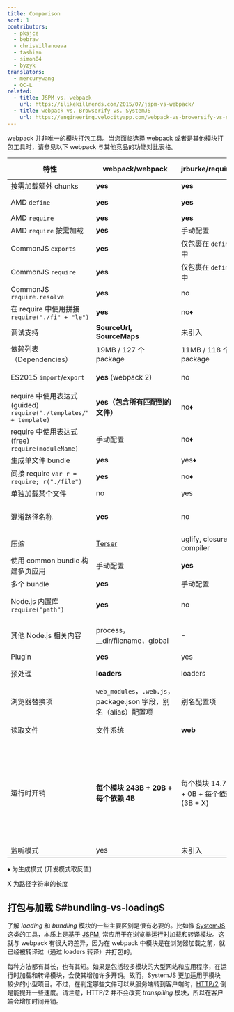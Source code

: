 ```yaml
---
title: Comparison
sort: 1
contributors:
  - pksjce
  - bebraw
  - chrisVillanueva
  - tashian
  - simon04
  - byzyk
translators:
  - mercurywang
  - QC-L
related:
  - title: JSPM vs. webpack
    url: https://ilikekillnerds.com/2015/07/jspm-vs-webpack/
  - title: webpack vs. Browserify vs. SystemJS
    url: https://engineering.velocityapp.com/webpack-vs-browersify-vs-systemjs-for-spas-95b349a41fa0
---
```


webpack 并非唯一的模块打包工具。当您面临选择 webpack 或者是其他模块打包工具时，请参见以下 webpack 与其他竞品的功能对比表格。

| 特性 | webpack/webpack | jrburke/requirejs | substack/node-browserify | jspm/jspm-cli | rollup/rollup | brunch/brunch |
|---------|-----------------|-------------------|--------------------------|---------------|---------------|---------------|
| 按需加载额外 chunks | **yes** | **yes** | no | [System.import](https://github.com/systemjs/systemjs/blob/master/docs/system-api.md#systemimportmodulename--normalizedparentname---promisemodule) | no | no |
| AMD `define` | **yes** | **yes** | [deamdify](https://github.com/jaredhanson/deamdify) | yes | [rollup-plugin-amd](https://github.com/piuccio/rollup-plugin-amd) | yes |
| AMD `require` | **yes** | **yes** | no | yes | no | yes |
| AMD `require` 按需加载 | **yes** | 手动配置 | no | yes | no | no |
| CommonJS `exports` | **yes** | 仅包裹在 `define` 中 | **yes** | yes | [commonjs-plugin](https://github.com/rollup/rollup-plugin-commonjs) | yes |
| CommonJS `require` | **yes** | 仅包裹在 `define` 中  | **yes** | yes | [commonjs-plugin](https://github.com/rollup/rollup-plugin-commonjs) | yes |
| CommonJS `require.resolve` | **yes** | no | no | no | no | |
| 在 require 中使用拼接 `require("./fi" + "le")` | **yes** | no♦ | no | no | no | |
| 调试支持 | **SourceUrl, SourceMaps** | 未引入 | SourceMaps | **SourceUrl, SourceMaps** | **SourceUrl, SourceMaps** | SourceMaps |
| 依赖列表（Dependencies） | 19MB / 127 个 package | 11MB / 118 个 package | **1.2MB / 1 package** | 26MB / 131 个 package | ?MB / 3 个 package | |
| ES2015 `import`/`export` | **yes** (webpack 2) | no | no | **yes** | **yes** | yes，通过 [es6 module 转译器](https://github.com/gcollazo/es6-module-transpiler-brunch)
| require 中使用表达式 (guided) `require("./templates/" + template)` | **yes（包含所有匹配到的文件）** | no♦ | no | no | no | no |
| require 中使用表达式 (free) `require(moduleName)` | 手动配置 | no♦ | no | no | no | |
| 生成单文件 bundle | **yes** | yes♦ | yes | yes | yes | yes |
| 间接 require `var r = require; r("./file")` | **yes** | no♦ | no | no | no | |
| 单独加载某个文件 | no | yes | no | yes | no | no |
| 混淆路径名称 | **yes** | no | 部分 | yes | 未引入（路径名称未包含在 bundle 中） | no |
| 压缩 | [Terser](https://github.com/fabiosantoscode/terser) | uglify, closure compiler | [uglifyify](https://github.com/hughsk/uglifyify) | yes | [uglify-plugin](https://github.com/TrySound/rollup-plugin-uglify) | [UglifyJS-brunch](https://github.com/brunch/uglify-js-brunch)
| 使用 common bundle 构建多页应用 | 手动配置 | **yes** | 手动配置 | 使用 bundle 算法 | no | no|
| 多个 bundle | **yes** | 手动配置 | 手动配置 | yes | no | yes |
| Node.js 内置库 `require("path")` | **yes** | no | **yes** | **yes** | [node-resolve-plugin](https://github.com/rollup/rollup-plugin-node-resolve) | |
| 其他 Node.js 相关内容 | process，__dir/filename，global | - | process，__dir/filename，global | process，__dir/filename，global for cjs | global ([commonjs-plugin](https://github.com/rollup/rollup-plugin-commonjs)) | |
| Plugin | **yes** | yes | **yes** | yes | yes | yes |
| 预处理 | **loaders** | loaders | transforms | plugin translate | plugin transforms | compilers，optimizers |
| 浏览器替换项 | `web_modules`，`.web.js`，package.json 字段，别名（alias）配置项 | 别名配置项 | package.json 字段，别名配置项 | package.json，别名配置项 | no | |
| 读取文件 | 文件系统 | **web** | 文件系统 | 使用插件 | 文件系统或者使用插件 | 文件系统 |
| 运行时开销 | **每个模块 243B + 20B + 每个依赖 4B** | 每个模块 14.7kB + 0B + 每个依赖 (3B + X) | 每个模块 415B + 25B + 每个依赖 (6B + 2X) | 自运行 bundle 5.5kB，所有 loader 和 polyfill 38kB，普通模块 0，293B CJS，ES2015 System.register 压缩 (gzip) 前 139B | **ES2015 module 无开销** （其他格式可能会有）| |
| 监听模式 | yes | 未引入 | [watchify](https://github.com/browserify/watchify) | dev 中未引入 | [rollup-watch](https://github.com/rollup/rollup-watch) | yes |

♦ 为生成模式 (开发模式取反值)

X 为路径字符串的长度

## 打包与加载 $#bundling-vs-loading$

了解 *loading* 和 *bundling* 模块的一些主要区别是很有必要的。比如像 [SystemJS](https://github.com/systemjs/systemjs) 这类的工具，本质上是基于 [JSPM](https://github.com/jspm/jspm-cli), 常应用于在浏览器运行时加载和转译模块。这就与 webpack 有很大的差异，因为在 webpack 中模块是在浏览器加载之前，就已经被转译过（通过 loaders 转译）并打包的。

每种方法都有其长，也有其短。如果是包括较多模块的大型网站和应用程序，在运行时加载和转译模块，会使其增加许多开销。故而，SystemJS 更加适用于模块较少的小型项目。不过，在判定哪些文件可以从服务端转到客户端时，[HTTP/2](https://http2.github.io/) 倒是能提升一些速度。请注意，HTTP/2 并不会改变 *transpiling* 模块，所以在客户端会增加时间开销。

